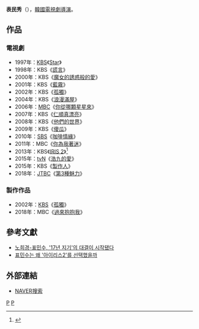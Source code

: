 {{藝人
| 姓名     = 表民秀 
| 類型     = 導演
| 圖片     = Pyo Min-soo.JPG
| 圖片尺寸 = 
| 圖片簡介 = 
| 原名     = 
| 外文名   = 표민수
| 外文     = ko
| 羅馬拼音 = Pyo Min Soo
| 英文名   = 
| 綽號     = 
| 其他藝名 = 
| 國籍     = {{ROK}}
| 民族     = 
| 籍貫     = 
| 出生日期 = 
| 出生地點 = 
| 職業     = [[導演|導演]]
| 語言     = [[韓語|韓語]]
| 教育程度 = 
| 出身地   = 
| 出道作   = 
| 出道日期 = 1991年
| 代表作   = 
| 活躍年代 = 
| 經紀公司 = CAMP Entertainment<br>Company Ching
}}

'''表民秀'''（{{lang-ko|'''표민수'''}}），[[韓國|韓國]][[電視劇|電視劇]][[導演|導演]]。

== 作品 ==
=== 電視劇 ===
*1997年：[[韓國放送公社|KBS]]《[[Star_(電視劇)|Star]]》
*1998年：KBS《[[謊言_(電視劇)|謊言]]》
*2000年：KBS《[[魔女的誘惑般的愛|魔女的誘惑般的愛]]》
*2001年：KBS《[[藍霧_(電視劇)|藍霧]]》
*2002年：KBS《[[孤獨_(電視劇)|孤獨]]》
*2004年：KBS《[[浪漫滿屋|浪漫滿屋]]》
*2006年：[[文化廣播_(韓國)|MBC]]《[[你從哪顆星星來|你從哪顆星星來]]》
*2007年：KBS《[[仁順真漂亮|仁順真漂亮]]》
*2008年：KBS《[[他們的世界|他們的世界]]》
*2009年：KBS《[[傻瓜_(電視劇)|傻瓜]]》
*2010年：[[SBS_(韓國)|SBS]]《[[咖啡情緣|咖啡情緣]]》
*2011年：MBC《[[你為我著迷|你為我著迷]]》
*2013年：KBS《[[IRIS_2|IRIS 2]]》<ref>{{cite news|title=表民秀導演將執導「IRIS2」 和超豪華陣容演員們一起打造新的神話|url=https://tw.celebrity.yahoo.com/news/%E8%A1%A8%E6%B0%91%E7%A7%80%E5%B0%8E%E6%BC%94%E5%B0%87%E5%9F%B7%E5%B0%8E-iris2-%E5%92%8C%E8%B6%85%E8%B1%AA%E8%8F%AF%E9%99%A3%E5%AE%B9%E6%BC%94%E5%93%A1%E5%80%91%E4%B8%80%E8%B5%B7%E6%89%93%E9%80%A0%E6%96%B0%E7%9A%84%E7%A5%9E%E8%A9%B1-002056540.html|publisher=STAR N|date=2012-09-24|accessdate=2014-04-19|archive-date=2016-03-05|archive-url=https://web.archive.org/web/20160305232305/https://tw.celebrity.yahoo.com/news/%E8%A1%A8%E6%B0%91%E7%A7%80%E5%B0%8E%E6%BC%94%E5%B0%87%E5%9F%B7%E5%B0%8E-iris2-%E5%92%8C%E8%B6%85%E8%B1%AA%E8%8F%AF%E9%99%A3%E5%AE%B9%E6%BC%94%E5%93%A1%E5%80%91%E4%B8%80%E8%B5%B7%E6%89%93%E9%80%A0%E6%96%B0%E7%9A%84%E7%A5%9E%E8%A9%B1-002056540.html|dead-url=no}}</ref>
*2015年：[[tvN|tvN]]《[[浩九的愛|浩九的愛]]》
*2015年：KBS《[[製作人_(韓國電視劇)|製作人]]》
*2018年：[[JTBC|JTBC]]《[[第3種魅力|第3種魅力]]》

=== 製作作品 ===
*2002年：[[韓國放送公社|KBS]]《[[孤獨_(電視劇)|孤獨]]》
*2018年：MBC《[[過來抱抱我|過來抱抱我]]》

==參考文獻==
<references/>
*[http://star.ohmynews.com/NWS_Web/OhmyStar/at_pg.aspx?CNTN_CD=A0001834706 노희경-표민수, '17년 지기'의 대결이 시작됐다] {{Wayback|url=http://star.ohmynews.com/NWS_Web/OhmyStar/at_pg.aspx?CNTN_CD=A0001834706 |date=20200209015828 }}
*[http://star.ohmynews.com/NWS_Web/OhmyStar/at_pg.aspx?CNTN_CD=A0001846112 표민수는 왜 '아이리스2'를 선택했을까] {{Wayback|url=http://star.ohmynews.com/NWS_Web/OhmyStar/at_pg.aspx?CNTN_CD=A0001846112 |date=20200209015829 }}
== 外部連結 ==
*[http://search.naver.com/search.naver?sm=tab_hty.top&where=nexearch&ie=utf8&query=%ED%91%9C%EB%AF%BC%EC%88%98&x=16&y=10 NAVER搜索]{{ko}}

{{金鐘學製作公司}}
[[Category:韓國導演|P]]
[[Category:韓國電視劇導演|P]]